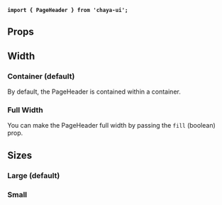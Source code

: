 
<Meta
    title="Components/Display/PageHeader"
    of={PageHeaderStories}
/>

<Title>PageHeader</Title>

**`import { PageHeader } from 'chaya-ui';`**

<Primary />

## Props

<Controls />

## Width

### Container (default)

By default, the PageHeader is contained within a container.

<Primary name="Container Width" />

### Full Width

You can make the PageHeader full width by passing the `fill` (boolean) prop.

<Primary name="Full Width" />

## Sizes

### Large (default)

<Primary />

### Small

<Primary name="Small Size" />